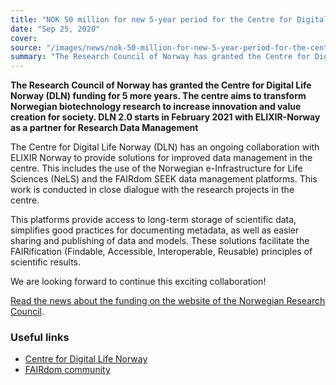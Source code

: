 ```yaml
---
title: "NOK 50 million for new 5-year period for the Centre for Digital Life Norway"
date: "Sep 25, 2020"
cover:
source: "/images/news/nok-50-million-for-new-5-year-period-for-the-centre-for-digital-life-norway/cover.png"
summary: "The Research Council of Norway has granted the Centre for Digital Life Norway (DLN) funding for 5 more years. The centre aims to transform Norwegian biotechnology research to increase innovation and value creation for society. DLN 2.0 starts in February 2021 with ELIXIR-Norway as a partner for Research Data Management"
---
```


**The Research Council of Norway has granted the Centre for Digital Life
Norway (DLN) funding for 5 more years. The centre aims to transform
Norwegian biotechnology research to increase innovation and value
creation for society. DLN 2.0 starts in February 2021 with ELIXIR-Norway
as a partner for Research Data Management**

The Centre for Digital Life Norway (DLN)  has an ongoing collaboration with
ELIXIR Norway to provide solutions for improved data management in the
centre. This includes the use of the Norwegian e-Infrastructure for
Life Sciences (NeLS) and the FAIRdom SEEK data management platforms.
This work is conducted in close dialogue with the research projects
in the centre.

This platforms provide access to long-term storage of
scientific data, simplifies good practices for documenting metadata,
as well as easier sharing and publishing of data and models. These
solutions facilitate the FAIRification (Findable, Accessible,
Interoperable, Reusable) principles of scientific results.

We are looking forward to continue this exciting collaboration!

[Read the news about the funding on the website of the
Norwegian Research Council](https://www.forskningsradet.no/en/news/2020/nok-50-million-for-new-5-year-period-for-the-centre-for-digital-life-norway/).

### Useful links

- [Centre for Digital Life Norway](https://digitallifenorway.org/gb/)
- [FAIRdom community](https://fair-dom.org/)
